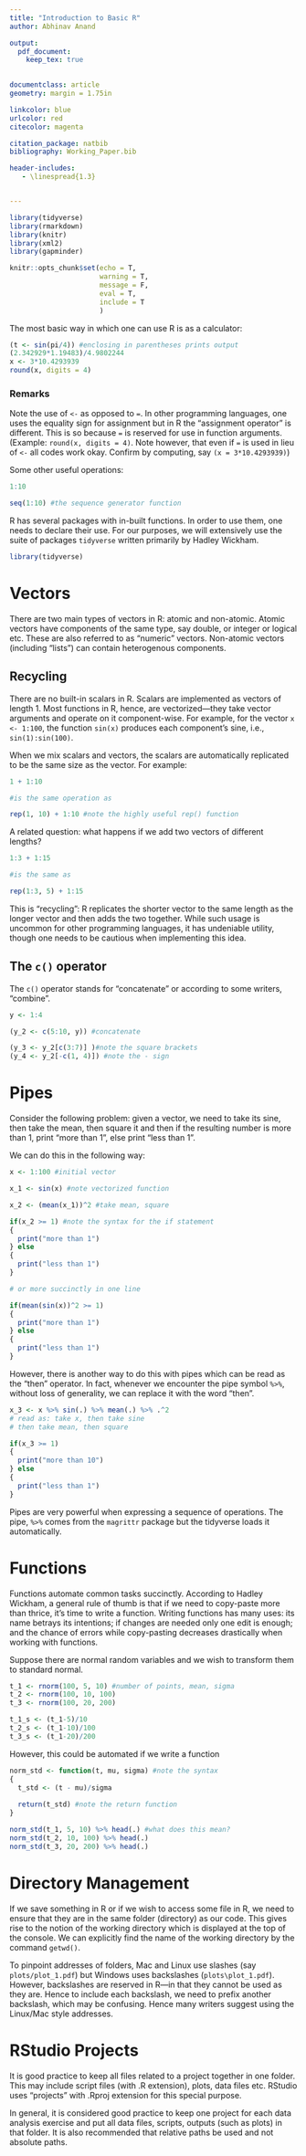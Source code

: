 ```yaml
---
title: "Introduction to Basic R"
author: Abhinav Anand

output:
  pdf_document:
    keep_tex: true

  
documentclass: article
geometry: margin = 1.75in

linkcolor: blue
urlcolor: red
citecolor: magenta

citation_package: natbib
bibliography: Working_Paper.bib

header-includes:
   - \linespread{1.3}


---
```


```r

library(tidyverse)
library(rmarkdown)
library(knitr)
library(xml2)
library(gapminder)

knitr::opts_chunk$set(echo = T, 
                      warning = T, 
                      message = F, 
                      eval = T, 
                      include = T
                      )
```

The most basic way in which one can use R is as a calculator:

```r

(t <- sin(pi/4)) #enclosing in parentheses prints output
(2.342929*1.19483)/4.9802244
x <- 3*10.4293939
round(x, digits = 4)

```

### Remarks

Note the use of `<-` as opposed to `=`. In other programming languages, one uses the equality sign for assignment but in R the "assignment operator" is different. This is so because `=` is reserved for use in function arguments. (Example: `round(x, digits = 4)`. Note however, that even if `=` is used in lieu of `<-` all codes work okay. Confirm by computing, say `(x = 3*10.4293939)`)

Some other useful operations:

```r

1:10

seq(1:10) #the sequence generator function

```

R has several packages with in-built functions. In order to use them, one needs to declare their use. For our purposes, we will extensively use the suite of packages `tidyverse` written primarily by Hadley Wickham.

```r

library(tidyverse)

```

# Vectors

There are two main types of vectors in R: atomic and non-atomic. Atomic vectors have components of the same type, say double, or integer or logical etc. These are also referred to as "numeric" vectors. Non-atomic vectors (including "lists") can contain heterogenous components.

## Recycling

There are no built-in scalars in R. Scalars are implemented as vectors of length 1. Most functions in R, hence, are vectorized---they take vector arguments and operate on it component-wise. For example, for the vector `x <- 1:100`, the function `sin(x)` produces each component's sine, i.e., `sin(1):sin(100)`. 

When we mix scalars and vectors, the scalars are automatically replicated to be the same size as the vector. For example:

```r

1 + 1:10

#is the same operation as 

rep(1, 10) + 1:10 #note the highly useful rep() function
```

A related question: what happens if we add two vectors of different lengths?

```r

1:3 + 1:15

#is the same as

rep(1:3, 5) + 1:15

```

This is "recycling": R replicates the shorter vector to the same length as the longer vector and then adds the two together. While such usage is uncommon for other programming languages, it has undeniable utility, though one needs to be cautious when implementing this idea.

## The `c()` operator

The `c()` operator stands for "concatenate" or according to some writers, "combine". 

```r

y <- 1:4

(y_2 <- c(5:10, y)) #concatenate

(y_3 <- y_2[c(3:7)] )#note the square brackets
(y_4 <- y_2[-c(1, 4)]) #note the - sign


```

# Pipes

Consider the following problem: given a vector, we need to take its sine, then take the mean, then square it and then if the resulting number is more than 1, print "more than 1", else print "less than 1".

We can do this in the following way:

```r

x <- 1:100 #initial vector

x_1 <- sin(x) #note vectorized function

x_2 <- (mean(x_1))^2 #take mean, square

if(x_2 >= 1) #note the syntax for the if statement
{
  print("more than 1")
} else
{
  print("less than 1")
}

# or more succinctly in one line

if(mean(sin(x))^2 >= 1)
{
  print("more than 1")
} else
{
  print("less than 1")
}

```

However, there is another way to do this with pipes which can be read as the "then" operator. In fact, whenever we encounter the pipe symbol `%>%`, without loss of generality, we can replace it with the word "then". 

```r

x_3 <- x %>% sin(.) %>% mean(.) %>% .^2 
# read as: take x, then take sine 
# then take mean, then square

if(x_3 >= 1)
{
  print("more than 10")
} else
{
  print("less than 1")
}

```

Pipes are very powerful when expressing a sequence of operations. The pipe, `%>%` comes from the `magrittr` package but the tidyverse loads it automatically.

# Functions

Functions automate common tasks succinctly. According to Hadley Wickham, a general rule of thumb is that if we need to copy-paste more than thrice, it's time to write a function. Writing functions has many uses: its name betrays its intentions; if changes are needed only one edit is enough; and the chance of errors while copy-pasting decreases drastically when working with functions.

Suppose there are normal random variables and we wish to transform them to standard normal.

```r

t_1 <- rnorm(100, 5, 10) #number of points, mean, sigma
t_2 <- rnorm(100, 10, 100)
t_3 <- rnorm(100, 20, 200)

t_1_s <- (t_1-5)/10 
t_2_s <- (t_1-10)/100
t_3_s <- (t_1-20)/200

```

However, this could be automated if we write a function 

```r

norm_std <- function(t, mu, sigma) #note the syntax
{
  t_std <- (t - mu)/sigma
  
  return(t_std) #note the return function
}

norm_std(t_1, 5, 10) %>% head(.) #what does this mean?
norm_std(t_2, 10, 100) %>% head(.)
norm_std(t_3, 20, 200) %>% head(.)

```

# Directory Management

If we save something in R or if we wish to access some file in R, we need to ensure that they are in the same folder (directory) as our code. This gives rise to the notion of the working directory which is displayed at the top of the console. We can explicitly find the name of the working directory by the command `getwd()`.

To pinpoint addresses of folders, Mac and Linux use slashes (say `plots/plot_1.pdf`) but Windows uses backslashes (`plots\plot_1.pdf`). However, backslashes are reserved in R---in that they cannot be used as they are. Hence to include each backslash, we need to prefix another backslash, which may be confusing. Hence many writers suggest using the Linux/Mac style addresses.

# RStudio Projects

It is good practice to keep all files related to a project together in one folder. This may include script files (with .R extension), plots, data files etc. RStudio uses "projects" with .Rproj extension for this special purpose.

In general, it is considered good practice to keep one project for each data analysis exercise and put all data files, scripts, outputs (such as plots) in that folder. It is also recommended that relative paths be used and not absolute paths.




